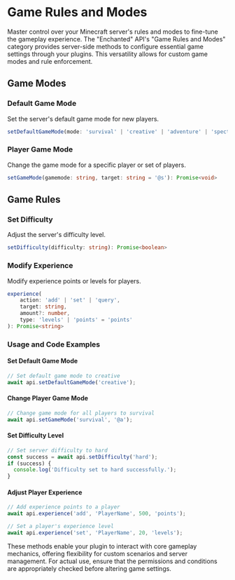 # Game Rules and Modes

Master control over your Minecraft server's rules and modes to fine-tune the gameplay experience. The "Enchanted" API's "Game Rules and Modes" category provides server-side methods to configure essential game settings through your plugins. This versatility allows for custom game modes and rule enforcement.

## Game Modes

### Default Game Mode

Set the server's default game mode for new players.

```typescript
setDefaultGameMode(mode: 'survival' | 'creative' | 'adventure' | 'spectator'): Promise<void>
```

### Player Game Mode

Change the game mode for a specific player or set of players.

```typescript
setGameMode(gamemode: string, target: string = '@s'): Promise<void>
```

## Game Rules

### Set Difficulty

Adjust the server's difficulty level.

```typescript
setDifficulty(difficulty: string): Promise<boolean>
```

### Modify Experience

Modify experience points or levels for players.

```typescript
experience(
    action: 'add' | 'set' | 'query',
    target: string,
    amount?: number,
    type: 'levels' | 'points' = 'points'
): Promise<string>
```

### Usage and Code Examples

#### Set Default Game Mode

```typescript
// Set default game mode to creative
await api.setDefaultGameMode('creative');
```

#### Change Player Game Mode

```typescript
// Change game mode for all players to survival
await api.setGameMode('survival', '@a');
```

#### Set Difficulty Level

```typescript
// Set server difficulty to hard
const success = await api.setDifficulty('hard');
if (success) {
  console.log('Difficulty set to hard successfully.');
}
```

#### Adjust Player Experience

```typescript
// Add experience points to a player
await api.experience('add', 'PlayerName', 500, 'points');

// Set a player's experience level
await api.experience('set', 'PlayerName', 20, 'levels');
```

These methods enable your plugin to interact with core gameplay mechanics, offering flexibility for custom scenarios and server management. For actual use, ensure that the permissions and conditions are appropriately checked before altering game settings.
